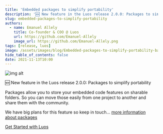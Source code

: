 ```yaml
---
title: 'Embedded packages to simplify portability'
description: '🆕 New feature in the Luos release 2.0.0: Packages to simplify portability'
slug: embedded-packages-to-simplify-portability
authors:
  - name: Emanuel Allely
    title: Co-founder & COO @ Luos
    url: https://github.com/Emanuel-Allely
    image_url: https://github.com/Emanuel-Allely.png
tags: [release, luos]
image: /assets/images/blog/Embedded-packages-to-simplify-portability-banner-luos.png
hide_table_of_contents: false
date: 2021-11-13T10:00
---
```


![img alt](/assets/images/blog/embedded-packages-luos.png)

🆕 New feature in the Luos release 2.0.0: Packages to simplify portability

<!--truncate-->

Packages allow you to store your embedded code features on sharable folders. So you can move those easily from one project to another and share them with the community.

We have big plans for this feature so keep in touch... [more information about packages](/documentation/luos-technology/package)

[Get Started with Luos](/tutorials/get-started)
